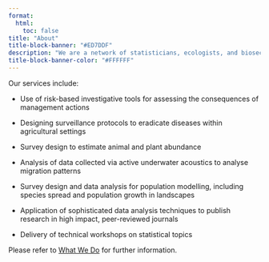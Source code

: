 ```yaml
---
format:
  html:
    toc: false
title: "About"
title-block-banner: "#ED7DDF"
description: "We are a network of statisticians, ecologists, and biosecurity experts, whose work supports diverse stakeholders such as academia, government and the private sector, to achieve their goals."
title-block-banner-color: "#FFFFFF"
---
```


Our services include:

-   Use of risk-based investigative tools for assessing the consequences of management actions

-   Designing surveillance protocols to eradicate diseases within agricultural settings

-   Survey design to estimate animal and plant abundance

-   Analysis of data collected via active underwater acoustics to analyse migration patterns

-   Survey design and data analysis for population modelling, including species spread and population growth in landscapes

-   Application of sophisticated data analysis techniques to publish research in high impact, peer-reviewed journals

-   Delivery of technical workshops on statistical topics

Please refer to [What We Do](what-we-do.html) for further information.

<!-- Analysing the occupancy of supplemental nest structures by Key Largo woodrats using infra-red cameras -->
